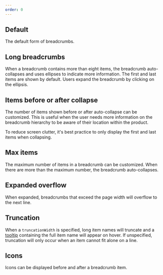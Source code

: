 ```yaml
---
order: 0
---
```



## Default

The default form of breadcrumbs.

<Example Component={BreadcrumbsDefault} packageName="@atlaskit/breadcrumbs" />

## Long breadcrumbs

When a breadcrumb contains more than eight items, the breadcrumb auto-collapses and uses ellipses to indicate more information. The first and last items are shown by default. Users expand the breadcrumb by clicking on the ellipsis.

<Example Component={BreadcrumbsLong} packageName="@atlaskit/breadcrumbs" />

## Items before or after collapse

The number of items shown before or after auto-collapse can be customized. This is useful when the user needs more information on the breadcrumb hierarchy to be aware of their location within the product.

To reduce screen clutter, it's best practice to only display the first and last items when collapsing.

<Example
  Component={BreadcrumbsBeforeAfterCollapse}
  packageName="@atlaskit/breadcrumbs"
/>

## Max items

The maximum number of items in a breadcrumb can be customized. When there are more than the maximum number, the breadcrumb auto-collapses.

<Example Component={BreadcrumbsMaxItems} packageName="@atlaskit/breadcrumbs" />

## Expanded overflow

When expanded, breadcrumbs that exceed the page width will overflow to the next line.

<Example Component={BreadcrumbsExpanded} packageName="@atlaskit/breadcrumbs" />

## Truncation

When a `truncationWidth` is specified, long item names will truncate and a [tooltip](/components/tooltip) containing the full item name will appear on hover. If unspecified, truncation will only occur when an item cannot fit alone on a line.

<Example
  Component={BreadcrumbsTruncation}
  packageName="@atlaskit/breadcrumbs"
/>

## Icons

Icons can be displayed before and after a breadcrumb item.

<Example Component={BreadcrumbsIcons} packageName="@atlaskit/breadcrumbs" />
